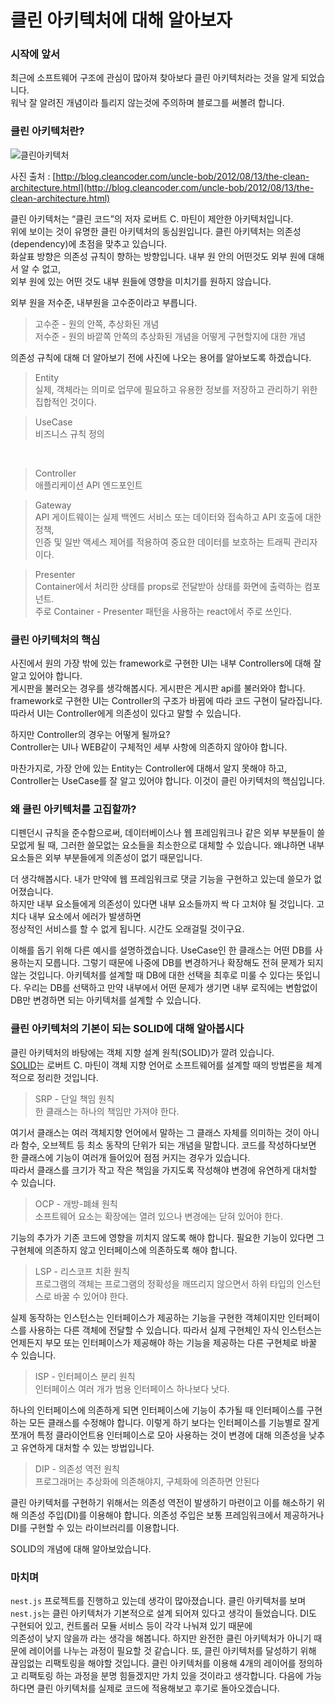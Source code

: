 # 클린 아키텍처에 대해 알아보자

### 시작에 앞서

최근에 소프트웨어 구조에 관심이 많아져 찾아보다 클린 아키텍처라는 것을 알게 되었습니다.  
워낙 잘 알려진 개념이라 틀리지 않는것에 주의하며 블로그를 써볼려 합니다.  

### 클린 아키텍처란?

![클린아키텍처](http://blog.cleancoder.com/uncle-bob/images/2012-08-13-the-clean-architecture/CleanArchitecture.jpg)

사진 출처 : [http://blog.cleancoder.com/uncle-bob/2012/08/13/the-clean-architecture.html](http://blog.cleancoder.com/uncle-bob/2012/08/13/the-clean-architecture.html)

클린 아키텍처는 “클린 코드”의 저자 로버트 C. 마틴이 제안한 아키텍처입니다.  
위에 보이는 것이 유명한 클린 아키텍처의 동심원입니다. 클린 아키텍처는 의존성(dependency)에 초점을 맞추고 있습니다.  
화살표 방향은 의존성 규칙이 향하는 방향입니다. 
내부 원 안의 어떤것도 외부 원에 대해서 알 수 없고,  
외부 원에 있는 어떤 것도 내부 원들에 영향을 미치기를 원하지 않습니다. 

외부 원을 저수준, 내부원을 고수준이라고 부릅니다.

> 고수준 - 원의 안쪽, 추상화된 개념  
> 저수준 - 원의 바깥쪽 안쪽의 추상화된 개념을 어떻게 구현할지에 대한 개념

의존성 규칙에 대해 더 알아보기 전에 사진에 나오는 용어를 알아보도록 하겠습니다.

> Entity  
실제, 객체라는 의미로 업무에 필요하고 유용한 정보를 저장하고 관리하기 위한
집합적인 것이다.

> UseCase   
비즈니스 규칙 정의

<br/> 

> Controller  
애플리케이션 API 엔드포인트

> Gateway  
API 게이트웨이는 실제 백엔드 서비스 또는 데이터와 접속하고 API 호출에 대한 정책,   
인증 및 일반 액세스 제어를 적용하여 중요한 데이터를 보호하는 트래픽 관리자이다. 

> Presenter  
Container에서 처리한 상태를 props로 전달받아 상태를 화면에 출력하는 컴포넌트.  
주로 Container - Presenter 패턴을 사용하는 react에서 주로 쓰인다.

### 클린 아키텍처의 핵심

사진에서 원의 가장 밖에 있는 framework로 구현한 UI는 내부 Controllers에 대해 잘 알고 있어야 합니다.  
게시판을 불러오는 경우를 생각해봅시다. 게시판은 게시판 api를 불러와야 합니다.  
framework로 구현한 UI는 Controller의 구조가 바뀜에 따라 코드 구현이 달라집니다.  
따라서 UI는 Controller에게 의존성이 있다고 말할 수 있습니다.  

하지만 Controller의 경우는 어떻게 될까요?  
Controller는 UI나 WEB같이 구체적인 세부 사항에 의존하지 않아야 합니다. 

마찬가지로, 가장 안에 있는 Entity는 Controller에 대해서 알지 못해야 하고, Controller는 UseCase를 잘 알고 있어야 합니다. 
이것이 클린 아키텍처의 핵심입니다.

### 왜 클린 아키텍처를 고집할까?

디펜던시 규칙을 준수함으로써, 데이터베이스나 웹 프레임워크나 같은 외부 부분들이 쓸모없게 될 때, 
그러한 쓸모없는 요소들을 최소한으로 대체할 수 있습니다. 왜냐하면 내부 요소들은 외부 부분들에게 의존성이 없기 때문입니다.

더 생각해봅시다. 내가 만약에 웹 프레임워크로 댓글 기능을 구현하고 있는데 쓸모가 없어졌습니다.  
하지만 내부 요소들에게 의존성이 있다면 내부 요소들까지 싹 다 고처야 될 것입니다. 고치다 내부 요소에서 에러가 발생하면  
정상적인 서비스를 할 수 없게 됩니다. 시간도 오래걸릴 것이구요.

이해를 돕기 위해 다른 예시를 설명하겠습니다. 
UseCase인 한 클래스는 어떤 DB를 사용하는지 모릅니다. 그렇기 때문에 나중에 DB를 변경하거나 확장해도 전혀 문제가 되지 않는 것입니다.
아키텍처를 설계할 때 DB에 대한 선택을 최후로 미룰 수 있다는 뜻입니다. 우리는 DB를 선택하고 만약 내부에서 어떤 문제가 생기면 내부 로직에는 변함없이 DB만 변경하면 되는 아키텍처를 설계할 수 있습니다. 

### 클린 아키텍처의 기본이 되는 SOLID에 대해 알아봅시다

클린 아키텍처의 바탕에는 객체 지향 설계 원칙(SOLID)가 깔려 있습니다.  
[SOLID](http://blog.cleancoder.com/uncle-bob/2020/10/18/Solid-Relevance.html)는 로버트 C. 마틴이 객체 지향 언어로 소프트웨어를 설계할 때의 방법론을 체계적으로 정리한 것입니다.

> SRP - 단일 책임 원칙  
> 한 클래스는 하나의 책임만 가져야 한다.

여기서 클래스는 여러 객체지향 언어에서 말하는 그 클래스 자체를 의미하는 것이 아니라 함수, 오브젝트 등 최소 동작의 단위가 되는 개념을 말합니다.
코드를 작성하다보면 한 클래스에 기능이 여러개 들어있어 점점 커지는 경우가 있습니다.  
따라서 클래스를 크기가 작고 작은 책임을 가지도록 작성해야 변경에 유연하게 대처할 수 있습니다. 

> OCP - 개방-폐쇄 원칙  
> 소프트웨어 요소는 확장에는 열려 있으나 변경에는 닫혀 있어야 한다. 

기능의 추가가 기존 코드에 영향을 끼치지 않도록 해야 합니다. 
필요한 기능이 있다면 그 구현체에 의존하지 않고 인터페이스에 의존하도록 해야 합니다. 

> LSP - 리스코프 치환 원칙  
> 프로그램의 객체는 프로그램의 정확성을 깨뜨리지 않으면서 하위 타입의 인스턴스로 바꿀 수 있어야 한다.

실제 동작하는 인스턴스는 인터페이스가 제공하는 기능을 구현한 객체이지만 인터페이스를 사용하는 다른 객체에 전달할 수 있습니다. 따라서 실제 구현체인 자식 인스턴스는 언제든지 부모 또는 인터페이스가 제공해야 하는 기능을 제공하는 다른 구현체로 바꿀 수 있습니다.

> ISP - 인터페이스 분리 원칙  
> 인터페이스 여러 개가 범용 인터페이스 하나보다 낫다.

하나의 인터페이스에 의존하게 되면 인터페이스에 기능이 추가될 때 인터페이스를 구현하는 모든 클래스를 수정해야 합니다. 이렇게 하기 보다는 인터페이스를 기능별로 잘게 쪼개어 특정 클라이언트용 인터페이스로 모아 사용하는 것이 변경에 대해 의존성을 낮추고 유연하게 대처할 수 있는 방법입니다.

> DIP - 의존성 역전 원칙  
> 프로그래머는 추상화에 의존해야지, 구체화에 의존하면 안된다

클린 아키텍처를 구현하기 위해서는 의존성 역전이 발생하기 마련이고 이를 해소하기 위해 의존성 주입(DI)를 이용해야 합니다.
의존성 주입은 보통 프레임워크에서 제공하거나 DI를 구현할 수 있는 라이브러리를 이용합니다.

SOLID의 개념에 대해 알아보았습니다.  

### 마치며

`nest.js` 프로젝트를 진행하고 있는데 생각이 많아졌습니다. 클린 아키텍처를 보며 `nest.js`는 클린 아키텍처가 기본적으로
설계 되어져 있다고 생각이 들었습니다. DI도 구현되어 있고, 컨트롤러 모듈 서비스 등이 각각 나눠져 있기 때문에  
의존성이 낮지 않을까 라는 생각을 해봅니다. 하지만 완전한 클린 아키텍처가 아니기 때문에 레이어를 나누는 과정이 필요할 것 같습니다.
또, 클린 아키텍처를 달성하기 위해 끊임없는 리팩토링을 해야할 것입니다.
클린 아키텍처를 이용해 4개의 레이어를 정의하고 리팩토링 하는 과정을 분명 힘들겠지만
가치 있을 것이라고 생각합니다. 다음에 가능하다면 클린 아키텍처를 실제로 코드에 적용해보고 후기로 돌아오겠습니다. 








 





